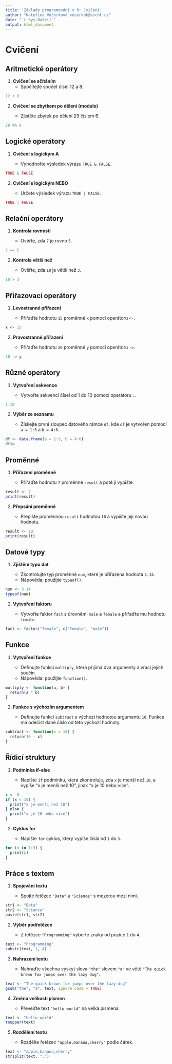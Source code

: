```yaml
---
title: 'Základy programování v R: Cvičení'
author: "Kateřina Večerková vecerkok@vscht.cz"
date: "`r Sys.Date()`"
output: html_document
---
```


# Cvičení

## Aritmetické operátory

1. **Cvičení se sčítáním**
   - Spočítejte součet čísel 12 a 8.

```r
12 + 8
```

2. **Cvičení se zbytkem po dělení (modulo)**

   * Zjistěte zbytek po dělení 29 číslem 6.

```r
29 %% 6
```

## Logické operátory

1. **Cvičení s logickým A**

   * Vyhodnoťte výsledek výrazu `TRUE & FALSE`.

```r
TRUE & FALSE
```

2. **Cvičení s logickým NEBO**

   * Určete výsledek výrazu `TRUE | FALSE`.

```r
TRUE | FALSE
```

## Relační operátory

1. **Kontrola rovnosti**

   * Ověřte, zda `7` je rovno `5`.

```r
7 == 5
```

2. **Kontrola větší než**

   * Ověřte, zda `10` je větší než `3`.

```r
10 > 3
```

## Přiřazovací operátory

1. **Levostranné přiřazení**

   * Přiřaďte hodnotu `15` proměnné `x` pomocí operátoru `<-`.

```r
x <- 15
```

2. **Pravostranné přiřazení**

   * Přiřaďte hodnotu `20` proměnné `y` pomocí operátoru `->`.

```r
20 -> y
```

## Různé operátory

1. **Vytvoření sekvence**

   * Vytvořte sekvenci čísel od 1 do 10 pomocí operátoru `:`.

```r
1:10
```

2. **Výběr ze seznamu**

   * Získejte první sloupec datového rámce `df`, kde `df` je vytvořen pomocí `a = 1:3` a `b = 4:6`.

```r
df <- data.frame(a = 1:3, b = 4:6)
df$a
```

## Proměnné

1. **Přiřazení proměnné**

   * Přiřaďte hodnotu `7` proměnné `result` a poté ji vypište.

```r
result <- 7
print(result)
```

2. **Přepsání proměnné**

   * Přepište proměnnou `result` hodnotou `10` a vypište její novou hodnotu.

```r
result <- 10
print(result)
```

## Datové typy

1. **Zjištění typu dat**

   * Zkontrolujte typ proměnné `num`, které je přiřazena hodnota `3.14`.
   * Nápověda: použijte `typeof()`.

```r
num <- 3.14
typeof(num)
```

2. **Vytvoření faktoru**

   * Vytvořte faktor `fact` s úrovněmi `male` a `female` a přiřaďte mu hodnotu `female`.

```r
fact <- factor("female", c("female", "male"))
```

## Funkce

1. **Vytvoření funkce**

   * Definujte funkci `multiply`, která přijímá dva argumenty a vrací jejich součin.
   * Nápověda: použijte `function()`.

```r
multiply <- function(a, b) {
  return(a * b)
}
```

2. **Funkce s výchozím argumentem**

   * Definujte funkci `subtract` s výchozí hodnotou argumentu `10`. Funkce má odečíst dané číslo od této výchozí hodnoty.

```r
subtract <- function(x = 10) {
  return(10 - x)
}
```

## Řídicí struktury

1. **Podmínka if-else**

   * Napište `if` podmínku, která zkontroluje, zda `x` je menší než `10`, a vypíše "x je menší než 10", jinak "x je 10 nebo více".

```r
x <- 8
if (x < 10) {
  print("x je menší než 10")
} else {
  print("x je 10 nebo více")
}
```

2. **Cyklus for**

   * Napište `for` cyklus, který vypíše čísla od `1` do `3`.

```r
for (i in 1:3) {
  print(i)
}
```

## Práce s textem

1. **Spojování textu**

   * Spojte řetězce `"Data"` a `"Science"` s mezerou mezi nimi.

```r
str1 <- "Data"
str2 <- "Science"
paste(str1, str2)
```

2. **Výběr podřetězce**

   * Z řetězce `"Programming"` vyberte znaky od pozice `1` do `4`.

```r
text <- "Programming"
substr(text, 1, 4)
```

3. **Nahrazení textu**

   * Nahraďte všechna výskyt slova `"the"` slovem `"a"` ve větě `"The quick brown fox jumps over the lazy dog"`.

```r
text <- "The quick brown fox jumps over the lazy dog"
gsub("the", "a", text, ignore.case = TRUE)
```

4. **Změna velikosti písmen**

   * Převeďte text `"hello world"` na velká písmena.

```r
text <- "hello world"
toupper(text)
```

5. **Rozdělení textu**

   * Rozdělte řetězec `"apple,banana,cherry"` podle čárek.

```r
text <- "apple,banana,cherry"
strsplit(text, ",")
```
